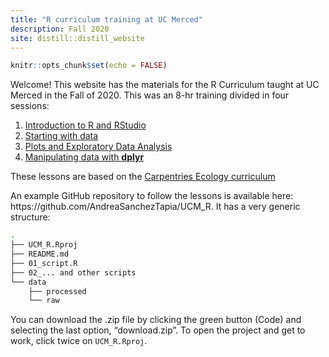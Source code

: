 ```yaml
---
title: "R curriculum training at UC Merced"
description: Fall 2020
site: distill::distill_website
---
```


```r
knitr::opts_chunk$set(echo = FALSE)
```

Welcome! This website has the materials for the R Curriculum taught at UC Merced in the Fall of 2020. This was an 8-hr training divided in four sessions: 

1. [Introduction to R and RStudio](slides/01_Introduction_to_R.html)
2. [Starting with data](slides/02_Starting_with_data.html)
2. [Plots and Exploratory Data Analysis](slides/03_Plot_and_EDA_in_R.html)
2. [Manipulating data with __dplyr__](slides/04_Manipulating.html)

These lessons are based on the [Carpentries Ecology curriculum](https://datacarpentry.org/lessons/#ecology-workshop)

An example GitHub repository to follow the lessons is available here: https://github.com/AndreaSanchezTapia/UCM_R. It has a very generic structure:


```bash
.
├── UCM_R.Rproj
├── README.md
├── 01_script.R
├── 02_... and other scripts 
└── data
    ├── processed
    └── raw
```
    
You can download the .zip file by clicking the green button (Code) and selecting the last option, "download.zip". To open the project and get to work, click twice on `UCM_R.Rproj`.
